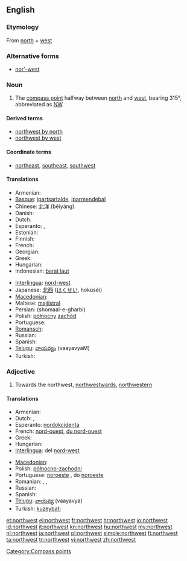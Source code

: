 {{wikipedia|dab=Northwest}}
==English==

===Etymology===
From [[north]] + [[west]]

===Alternative forms===
* [[nor'-west]]

===Noun===
{{en-noun}}

# The [[compass point]] halfway between [[north]] and [[west]], bearing 315°, abbreviated as [[NW]].

====Derived terms====
* [[northwest by north]]
* [[northwest by west]]

====Coordinate terms====
* {{sense|compass point}} [[northeast]], [[southeast]], [[southwest]]

====Translations====
{{trans-top|compass point}}
* Armenian: {{t|hy|հյուսիս-արևմուտք|tr=hyusis-arevmutk’|sc=Armn}}
* [[Basque]]: [[ipartsartalde]], [[iparmendebal]]
* Chinese: [[北洋]] (běiyáng)
* Danish: {{t|da|nordvest}}
* Dutch: {{t-|nl|noordwesten|n}}
* Esperanto: {{t|eo|nordokcidento}}, {{t|eo|norduesto}}
* Estonian: {{t-|et|loe}}
* Finnish: {{t+|fi|luode}}
* French: {{t+|fr|nord-ouest|m}}
* Georgian: {{t|ka|ჩრდილო-დასავლეთი|tr=chrdilo-dasavleti|sc=Geor|xs=Georgian}}
* Greek: {{t+|el|βορειοδυτικά|tr=voreiodytiká}}
* Hungarian: {{t+|hu|északnyugat}}
* Indonesian: [[barat laut]]
{{trans-mid}}
* [[Interlingua]]: [[nord-west]]
* Japanese: [[北西]] ([[ほくせい]], hokúséi)
* [[Macedonian]]: {{t-|mk|северозапад|m|tr=severozápad}}
* Maltese: [[majjistral]]
* Persian: {{fa-Arab|[[شمال غربی]]}} (shomaal-e-gharbi)
* Polish: [[północny]] [[zachód]] {{m}}
* Portuguese: {{t+|pt|noroeste|m}}
* [[Romansch]]: {{t|rm|nordvest}}
* Russian: {{t+|ru|северо-запад|m|tr=sévero-západ}}
* Spanish: {{t-|es|noroeste|m}}
* [[Telugu]]: [[వాయవ్యం]] (vaayavyaM)
* Turkish: {{t+|tr|kuzeybatı}}
{{trans-bottom}}

===Adjective===
{{en-adj|-}}

# Towards the northwest, [[northwestward]]s, [[northwestern]]

====Translations====
{{trans-top|towards the northwest}}
* Armenian: {{t|hy|հյուսիսարևմտյան|tr=hyusisarevmtyan|sc=Armn}}
* Dutch: {{t+|nl|noordwest}}, {{t-|nl|noordwestelijk}}
* Esperanto: [[nordokcidenta]]
* French: [[nord-ouest]], [[du nord-ouest]]
* Greek: {{t+|el|βορειοδυτικός|tr=voreiodytikós}}
* Hungarian: {{t|hu|északnyugati}}
* [[Interlingua]]: del [[nord-west]]
{{trans-mid}}
* [[Macedonian]]: {{t-|mk|северозападно|tr=severozápadno}}
* Polish: [[północno-zachodni]] {{m}}
* Portuguese: [[noroeste]] {{m|f}}, do [[noroeste]]
* Romanian: {{t|ro|de nord-vest|m|f|n}}, {{t|ro|nordvestic|m|n}}, {{t|ro|nordvesticü|f}}
* Russian: {{t+|ru|северо-западный|tr=sévero-západnyj}}
* Spanish: {{t-|es|noroeste|alt=del noroeste}}
* [[Telugu]]: [[వాయవ్య]] (vaayavya)
* Turkish: [[kuzeybatı]]
{{trans-bottom}}

[[Category:Compass points]]

[[et:northwest]]
[[el:northwest]]
[[fr:northwest]]
[[hr:northwest]]
[[io:northwest]]
[[id:northwest]]
[[it:northwest]]
[[kn:northwest]]
[[hu:northwest]]
[[my:northwest]]
[[nl:northwest]]
[[ja:northwest]]
[[pl:northwest]]
[[simple:northwest]]
[[fi:northwest]]
[[ta:northwest]]
[[tr:northwest]]
[[vi:northwest]]
[[zh:northwest]]